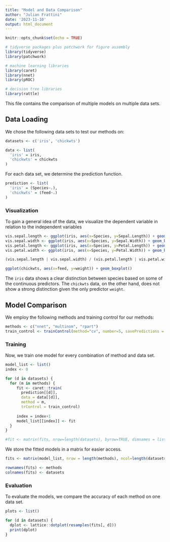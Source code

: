 ```yaml
---
title: "Model and Data Comparison"
author: "Julian Frattini"
date: '2023-11-10'
output: html_document
---
```


```r
knitr::opts_chunk$set(echo = TRUE)
```

```r
# tidyverse packages plus patchwork for figure assembly
library(tidyverse)
library(patchwork)

# machine learning libraries
library(caret)
library(nnet)
library(pROC)

# decision tree libraries
library(rattle)
```

This file contains the comparison of multiple models on multiple data sets.

## Data Loading

We chose the following data sets to test our methods on:

```r
datasets <- c('iris', 'chickwts')

data <- list(
  'iris' = iris,
  'chickwts' = chickwts
)
```

For each data set, we determine the prediction function.

```r
prediction <- list(
  'iris' = (Species~.),
  'chickwts' = (feed~.)
)
```

### Visualization

To gain a general idea of the data, we visualize the dependent variable in relation to the independent variables

```r
vis.sepal.length <- ggplot(iris, aes(x=Species, y=Sepal.Length)) + geom_boxplot()
vis.sepal.width <- ggplot(iris, aes(x=Species, y=Sepal.Width)) + geom_boxplot()
vis.petal.length <- ggplot(iris, aes(x=Species, y=Petal.Length)) + geom_boxplot()
vis.petal.width <- ggplot(iris, aes(x=Species, y=Petal.Width)) + geom_boxplot()

(vis.sepal.length | vis.sepal.width) / (vis.petal.length | vis.petal.width)
```

```r
ggplot(chickwts, aes(x=feed, y=weight)) + geom_boxplot()
```

The `iris` data shows a clear distinction between species based on some of the continuous predictors. The `chickwts` data, on the other hand, does not show a strong distinction given the only predictor `weight`.

## Model Comparison

We employ the following methods and training control for our methods:

```r
methods <- c("nnet", "multinom", "rpart")
train_control <- trainControl(method="cv", number=5, savePredictions = TRUE)
```

### Training

Now, we train one model for every combination of method and data set.

```r
model_list <- list()
index <- 0

for (d in datasets) {
  for (m in methods) {
     fit <- caret::train(
       prediction[[d]],
       data = data[[d]],
       method = m,
       trControl = train_control)
     
     index = index+1
     model_list[[index]] <- fit
  }
}

#fit <- matrix(fits, nrow=length(datasets), byrow=TRUE, dimnames = list(datasets, methods))
```

We store the fitted models in a matrix for easier access.

```r
fits <- matrix(model_list, nrow = length(methods), ncol=length(datasets))

rownames(fits) <- methods
colnames(fits) <- datasets
```

### Evaluation

To evaluate the models, we compare the accuracy of each method on one data set.

```r
plots <- list()

for (d in datasets) {
  dplot <- lattice::dotplot(resamples(fits[, d]))
  print(dplot)
}
```

